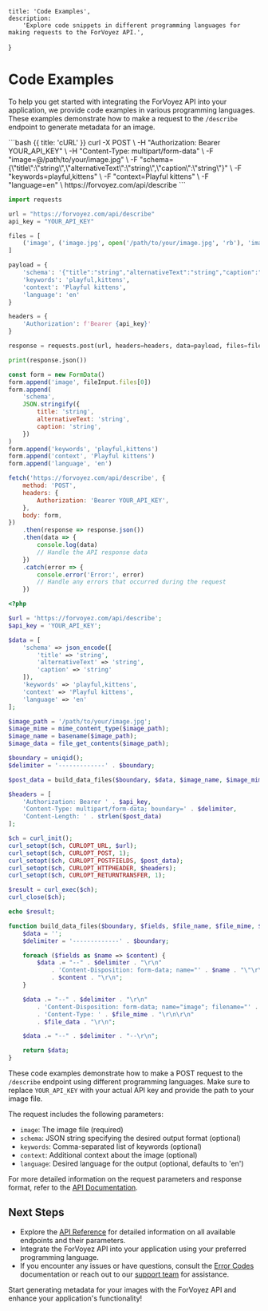 
	title: 'Code Examples',
	description:
		'Explore code snippets in different programming languages for making requests to the ForVoyez API.',
}

# Code Examples

To help you get started with integrating the ForVoyez API into your application, we provide code examples in various programming languages. These examples demonstrate how to make a request to the `/describe` endpoint to generate metadata for an image.

<CodeGroup>
```bash {{ title: 'cURL' }}
curl -X POST \
  -H "Authorization: Bearer YOUR_API_KEY" \
  -H "Content-Type: multipart/form-data" \
  -F "image=@/path/to/your/image.jpg" \
  -F "schema={\"title\":\"string\",\"alternativeText\":\"string\",\"caption\":\"string\"}" \
  -F "keywords=playful,kittens" \
  -F "context=Playful kittens" \
  -F "language=en" \
  https://forvoyez.com/api/describe
```

```python {{ title: 'Python' }}
import requests

url = "https://forvoyez.com/api/describe"
api_key = "YOUR_API_KEY"

files = [
    ('image', ('image.jpg', open('/path/to/your/image.jpg', 'rb'), 'image/jpeg'))
]

payload = {
    'schema': '{"title":"string","alternativeText":"string","caption":"string"}',
    'keywords': 'playful,kittens',
    'context': 'Playful kittens',
    'language': 'en'
}

headers = {
    'Authorization': f'Bearer {api_key}'
}

response = requests.post(url, headers=headers, data=payload, files=files)

print(response.json())
```

```javascript {{ title: 'JavaScript' }}
const form = new FormData()
form.append('image', fileInput.files[0])
form.append(
	'schema',
	JSON.stringify({
		title: 'string',
		alternativeText: 'string',
		caption: 'string',
	})
)
form.append('keywords', 'playful,kittens')
form.append('context', 'Playful kittens')
form.append('language', 'en')

fetch('https://forvoyez.com/api/describe', {
	method: 'POST',
	headers: {
		Authorization: 'Bearer YOUR_API_KEY',
	},
	body: form,
})
	.then(response => response.json())
	.then(data => {
		console.log(data)
		// Handle the API response data
	})
	.catch(error => {
		console.error('Error:', error)
		// Handle any errors that occurred during the request
	})
```

```php {{ title: 'PHP' }}
<?php

$url = 'https://forvoyez.com/api/describe';
$api_key = 'YOUR_API_KEY';

$data = [
    'schema' => json_encode([
        'title' => 'string',
        'alternativeText' => 'string',
        'caption' => 'string'
    ]),
    'keywords' => 'playful,kittens',
    'context' => 'Playful kittens',
    'language' => 'en'
];

$image_path = '/path/to/your/image.jpg';
$image_mime = mime_content_type($image_path);
$image_name = basename($image_path);
$image_data = file_get_contents($image_path);

$boundary = uniqid();
$delimiter = '-------------' . $boundary;

$post_data = build_data_files($boundary, $data, $image_name, $image_mime, $image_data);

$headers = [
    'Authorization: Bearer ' . $api_key,
    'Content-Type: multipart/form-data; boundary=' . $delimiter,
    'Content-Length: ' . strlen($post_data)
];

$ch = curl_init();
curl_setopt($ch, CURLOPT_URL, $url);
curl_setopt($ch, CURLOPT_POST, 1);
curl_setopt($ch, CURLOPT_POSTFIELDS, $post_data);
curl_setopt($ch, CURLOPT_HTTPHEADER, $headers);
curl_setopt($ch, CURLOPT_RETURNTRANSFER, 1);

$result = curl_exec($ch);
curl_close($ch);

echo $result;

function build_data_files($boundary, $fields, $file_name, $file_mime, $file_data) {
    $data = '';
    $delimiter = '-------------' . $boundary;

    foreach ($fields as $name => $content) {
        $data .= "--" . $delimiter . "\r\n"
            . 'Content-Disposition: form-data; name="' . $name . "\"\r\n\r\n"
            . $content . "\r\n";
    }

    $data .= "--" . $delimiter . "\r\n"
        . 'Content-Disposition: form-data; name="image"; filename="' . $file_name . '"' . "\r\n"
        . 'Content-Type: ' . $file_mime . "\r\n\r\n"
        . $file_data . "\r\n";

    $data .= "--" . $delimiter . "--\r\n";

    return $data;
}
```

</CodeGroup>

These code examples demonstrate how to make a POST request to the `/describe` endpoint using different programming languages. Make sure to replace `YOUR_API_KEY` with your actual API key and provide the path to your image file.

The request includes the following parameters:

- `image`: The image file (required)
- `schema`: JSON string specifying the desired output format (optional)
- `keywords`: Comma-separated list of keywords (optional)
- `context`: Additional context about the image (optional)
- `language`: Desired language for the output (optional, defaults to 'en')

For more detailed information on the request parameters and response format, refer to the [API Documentation](/api-documentation).

## Next Steps

- Explore the [API Reference](/api-documentation) for detailed information on all available endpoints and their parameters.
- Integrate the ForVoyez API into your application using your preferred programming language.
- If you encounter any issues or have questions, consult the [Error Codes](/error-codes) documentation or reach out to our [support team](/support) for assistance.

Start generating metadata for your images with the ForVoyez API and enhance your application's functionality!

